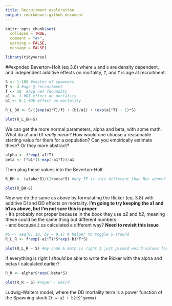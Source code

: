 ```yaml
---
title: Recruitment exploraiton
output: rmarkdown::github_document
---
```


```r
knitr::opts_chunk$set(
  collapse = TRUE,
  comment = "#>",
  warning = FALSE,
  message = FALSE)
```

```r
library(tidyverse)
```
##expnded Beverton-Holt (eq 3.6) where `a` and `b` are density dependent, and independent additive effects on mortality, `Z`, and `T` is age at recruitment.    
```r
S <- 1:100 #vector of spawners
T <- 4 #age @ recruitment
f <- 10  #avg net fecundity
a1 <- 1 #DI effect on mortality
b1 <- 0.1 #DD effect on mortality

R_L_BH <- S/((exp(a1*T)/f) + (b1/a1) + (exp(a1*T) - 1)*S)

plot(R_L_BH~S)
```
  
We can get the more normal parameters, alpha and beta, with some math. What do a1 and b1 *really mean*? How would one choose a reasonable starting value for them for a population? Can you empirically estimate these? Or they more abstract?  
```r
alpha <- f*exp(-a1*T)
beta <- f*b1*(1-exp(-a1*T))/a1
```
Then plug these values into the Beverton-Holt  
```r
R_BH <- (alpha*S)/(1+beta*S) #why TF is this different than Rec above?

plot(R_BH~S)
```
  
Now we do the same as above by formulating the Ricker (eq. 3.8) with additive DI and DD effects on mortality. **I'm going to try keeping the a1 and b1 as above, but I'm not sure this is proper**  
- It's probably not proper because in the book they use *a2* and *b2*, meaning these could be the same thing but different numbers  
- and because `Z` us calculated a different way? **Need to revisit this issue**
```r
#S <- seq(0, 10, by = 0.1) # helper to toggle S around
R_L_R <- f*exp(-a1*T)*S*exp(-b1*T*S)

plot(R_L_R ~ S) #my code & math is right I just picked weird values for a and B I think... 
```

If everything is right I *should be* able to write the Ricker with the alpha and betas I calculated earlier?

```r
R_R <- alpha*S*exp(-beta*S)

plot(R_R ~ S) #nope! - weird 
```

Ludwig-Walters model, where the DD mortality term is a power function of the Spawning stock `Zt = a2 + b2(S^gamma)`
